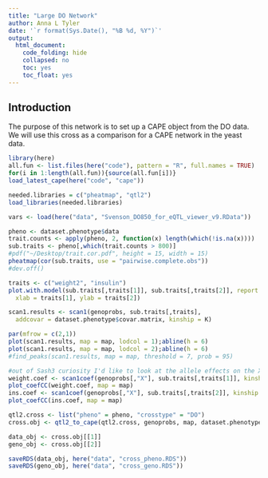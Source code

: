 ```yaml
---
title: "Large DO Network"
author: Anna L Tyler
date: '`r format(Sys.Date(), "%B %d, %Y")`'
output: 
  html_document:
    code_folding: hide
    collapsed: no
    toc: yes
    toc_float: yes
---
```



## Introduction

The purpose of this network is to set up a CAPE object from the
DO data. We will use this cross as a comparison for a CAPE
network in the yeast data.

```r
library(here)
all.fun <- list.files(here("code"), pattern = "R", full.names = TRUE)
for(i in 1:length(all.fun)){source(all.fun[i])}
load_latest_cape(here("code", "cape"))

needed.libraries = c("pheatmap", "qtl2")
load_libraries(needed.libraries)
```

```r
vars <- load(here("data", "Svenson_DO850_for_eQTL_viewer_v9.RData"))
```

```r
pheno <- dataset.phenotype$data
trait.counts <- apply(pheno, 2, function(x) length(which(!is.na(x))))
sub.traits <- pheno[,which(trait.counts > 800)]
#pdf("~/Desktop/trait.cor.pdf", height = 15, width = 15)
pheatmap(cor(sub.traits, use = "pairwise.complete.obs"))
#dev.off()
```

```r
traits <- c("weight2", "insulin")
plot.with.model(sub.traits[,traits[1]], sub.traits[,traits[2]], report = "cor.test",
  xlab = traits[1], ylab = traits[2])

scan1.results <- scan1(genoprobs, sub.traits[,traits], 
  addcovar = dataset.phenotype$covar.matrix, kinship = K)

par(mfrow = c(2,1))
plot(scan1.results, map = map, lodcol = 1);abline(h = 6)
plot(scan1.results, map = map, lodcol = 2);abline(h = 6)
#find_peaks(scan1.results, map = map, threshold = 7, prob = 95)
```

```r
#out of Sash3 curiosity I'd like to look at the allele effects on the X chromosome
weight.coef <- scan1coef(genoprobs[,"X"], sub.traits[,traits[1]], kinship = K[[20]])
plot_coefCC(weight.coef, map = map)
ins.coef <- scan1coef(genoprobs[,"X"], sub.traits[,traits[2]], kinship = K[[20]])
plot_coefCC(ins.coef, map = map)
```

```r
qtl2.cross <- list("pheno" = pheno, "crosstype" = "DO")
cross.obj <- qtl2_to_cape(qtl2.cross, genoprobs, map, dataset.phenotype$covar.matrix)

data_obj <- cross.obj[[1]]
geno_obj <- cross.obj[[2]]

saveRDS(data_obj, here("data", "cross_pheno.RDS"))
saveRDS(geno_obj, here("data", "cross_geno.RDS"))
```

